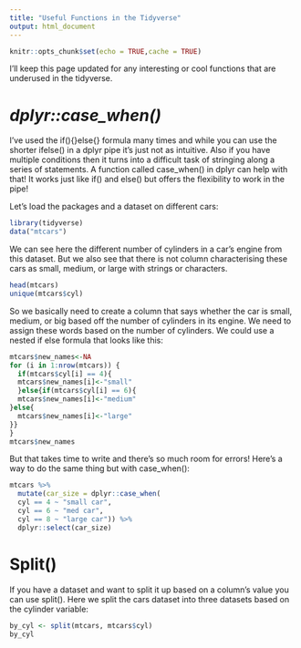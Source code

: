 ```yaml
---
title: "Useful Functions in the Tidyverse"
output: html_document
---
```

```r
knitr::opts_chunk$set(echo = TRUE,cache = TRUE)
```
I'll keep this page updated for any interesting or cool functions that are underused in the tidyverse.

# *dplyr::case_when()*
I've used the if(){}else{} formula many times and while you can use the shorter ifelse() in a dplyr pipe it's just not as intuitive. Also if you have multiple conditions then it turns into a difficult task of stringing along a series of statements. A function called case_when() in dplyr can help with that! It works just like if() and else() but offers the flexibility to work in the pipe!

Let's load the packages and a dataset on different cars:
```r
library(tidyverse)
data("mtcars")
```
We can see here the different number of cylinders in a car's engine from this dataset. But we also see that there is not column characterising these cars as small, medium, or large with strings or characters. 
```r
head(mtcars)
unique(mtcars$cyl)
```

So we basically need to create a column that says whether the car is small, medium, or big based off the number of cylinders in its engine. We need to assign these words based on the number of cylinders. We could use a nested if else formula that looks like this:
```r
mtcars$new_names<-NA
for (i in 1:nrow(mtcars)) {
  if(mtcars$cyl[i] == 4){
  mtcars$new_names[i]<-"small"
  }else{if(mtcars$cyl[i] == 6){
  mtcars$new_names[i]<-"medium"
}else{
  mtcars$new_names[i]<-"large"
}} 
}
mtcars$new_names
```
But that takes time to write and there's so much room for errors!
Here's a way to do the same thing but with case_when():
```r
mtcars %>% 
  mutate(car_size = dplyr::case_when(
  cyl == 4 ~ "small car",
  cyl == 6 ~ "med car",
  cyl == 8 ~ "large car")) %>%
  dplyr::select(car_size)
```

# Split()

If you have a dataset and want to split it up based on a column's value you can use split(). Here we split the cars dataset into three datasets based on the cylinder variable:
```r
by_cyl <- split(mtcars, mtcars$cyl)
by_cyl
```

